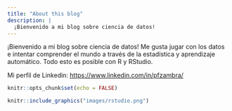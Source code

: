 ```yaml
---
title: "About this blog"
description: |
  ¡Bienvenido a mi blog sobre ciencia de datos!
---
```


¡Bienvenido a mi blog sobre ciencia de datos! Me gusta jugar con los datos e intentar comprender el mundo a través de la estadística y aprendizaje automático. Todo esto es posible con R y RStudio.

Mi perfil de Linkedin: <https://www.linkedin.com/in/pfzambra/>

```r
knitr::opts_chunk$set(echo = FALSE)
```

```r
knitr::include_graphics("images/rstudio.png")
```
